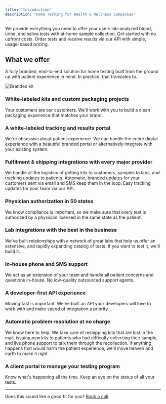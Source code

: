 ```yaml
---
title: "Introduction"
description: "Home Testing for Health & Wellness Companies"
---
```


We provide everything you need to offer your users lab-analyzed blood, urine,
and saliva tests with at-home sample collection. Get started with no upfront
costs. Order tests and receive results via our API with simple, usage-based
pricing.

## What we offer

A fully branded, end-to-end solution for home testing built from the ground up with patient experience in mind. In
practice, that translates to...

![Branded kit](/images/branded-kit.webp)

### White-labeled kits and custom packaging projects
Your customers are our customers. We'll work with you to build a clean packaging experience that matches your brand.

### A white-labeled tracking and results portal
We're obsessive about patient experience. We can handle the entire digital experience with a beautiful branded portal
or alternatively integrate with your existing system.

### Fulfilment & shipping integrations with every major provider
We handle all the logistics of getting kits to customers, samples to labs, and tracking updates to patients. Automatic,
branded updates for your customers sent via email and SMS keep them in the loop. Easy tracking updates for your team
via our API.

### Physician authorization in 50 states
We know compliance is important, so we make sure that every test is authorized by a physician licensed in the same
state as the patient.

### Lab integrations with the best in the business
We've built relationships with a network of great labs that help us offer an extensive, and rapidly expanding catalog
of tests. If you want to test it, we'll build it.

### In-house phone and SMS support
We act as an extension of your team and handle all patient concerns and questions in-house. No low-quality
outsourced support agents.

### A developer-first API experience
Moving fast is important. We've built an API your developers will love to work with and make speed of integration a
priority.

### Automatic problem resolution at no charge
We know here to help. We take care of reshipping kits that are lost in the mail, issuing new kits to patients who had
difficulty collecting their sample, and live phone support to talk them through the recollection. If anything happens
that would harm the patient experience, we'll move heaven and earth to make it right.

### A client portal to manage your testing program
Know what's happening all the time. Keep an eye on the status of all your tests.

---

Does this sound like a good fit for you? [Book a call](https://calendly.com/jajack/30minutes).


